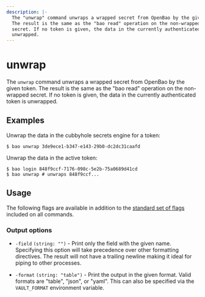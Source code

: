 ```yaml
---
description: |-
  The "unwrap" command unwraps a wrapped secret from OpenBao by the given token.
  The result is the same as the "bao read" operation on the non-wrapped
  secret. If no token is given, the data in the currently authenticated token is
  unwrapped.
---
```


# unwrap

The `unwrap` command unwraps a wrapped secret from OpenBao by the given token. The
result is the same as the "bao read" operation on the non-wrapped secret. If
no token is given, the data in the currently authenticated token is unwrapped.

## Examples

Unwrap the data in the cubbyhole secrets engine for a token:

```shell-session
$ bao unwrap 3de9ece1-b347-e143-29b0-dc2dc31caafd
```

Unwrap the data in the active token:

```shell-session
$ bao login 848f9ccf-7176-098c-5e2b-75a0689d41cd
$ bao unwrap # unwraps 848f9ccf...
```

## Usage

The following flags are available in addition to the [standard set of
flags](/docs/commands) included on all commands.

### Output options

- `-field` `(string: "")` - Print only the field with the given name. Specifying
  this option will take precedence over other formatting directives. The result
  will not have a trailing newline making it ideal for piping to other processes.

- `-format` `(string: "table")` - Print the output in the given format. Valid
  formats are "table", "json", or "yaml". This can also be specified via the
  `VAULT_FORMAT` environment variable.
